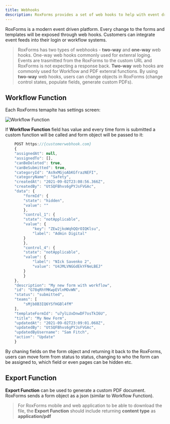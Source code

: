 ```yaml
---
title: Webhooks
description: RoxForms provides a set of web hooks to help with event driven integrations
---
```


RoxForms is a modern event driven platform. Every change to the forms and templates will be exposed through web hooks. Customers can integrate event feeds into their login or workflow systems.
> RoxForms has two types of webhooks - **two-way** and **one-way** web hooks. One-way web hooks commonly used for extenral loging. Events are trasmitted from the RoxForms to the custom URL and RoxForms is not expecting a response back.
**Two-way** web hooks are commonly used for Workflow and PDF extenral functions. By using **two-way** web hooks, users can change objects in RoxForms (change control states, populate fields, generate custom PDFs).

## Workflow Function

Each RoxForms temaplte has settings screen:

<img src="../images/workflow.png" alt="Workflow Function" class="screenshot" />

If **Workflow Function** field has value and every time form is submitted a custom function will be called and form object will be passed to it:

```jsx
    POST https://{customerwebhook.com}
    {
    "assignedAt": null,
    "assignedTo": [],
    "canBeDeleted": true,
    "canBeSubmitted": true,
    "categoryId": "As9xMGjoAbKGfrazNEFI",
    "categoryName": "Safety",
    "createdAt": "2021-09-02T23:08:56.366Z",
    "createdBy": "UtSQFBhvs6gPYJsFVGAc",
    "data": {
        "formId": {
        "state": "hidden",
        "value": ""
        },
        "control_1": {
        "state": "notApplicable",
        "value": {
            "key": "ZEw2jkoWqhQQrOIQKlsu",
            "label": "Admin Digital"
        }
        },
        "control_4": {
        "state": "notApplicable",
        "value": {
            "label": "NIck Savenko 2",
            "value": "U4JMLVNGGdEkYFNeLBEJ"
        }
        }
    },
    "description": "My new form with workflow",
    "id": "G78qRhYMKwpEVlnMOvWN",
    "status": "submitted",
    "teams": [
        "sMjb8B3IQ6YSfHGBl4fM"
    ],
    "templateFormId": "u7ylLUxDnwDF7osTkI6U",
    "title": "My New Form",
    "updatedAt": "2021-09-02T23:09:01.068Z",
    "updatedBy": "UtSQFBhvs6gPYJsFVGAc",
    "updatedByUsername": "Sam Fitch",
    "action": "Update"
    }
```

By chaning fields on the form object and returning it back to the RoxForms, users can move form from status to status, changing to who the form can be assigned to, which field or even pages can be hidden etc.  

## Export Function
**Export Function** can be used to generate a custom PDF document. RoxForms sends a form object as a json (similar to Workflow Function). 
> For RoxForms mobile and web application to be able to download the file, the **Export Function** should include returning **content type** as **application/pdf**